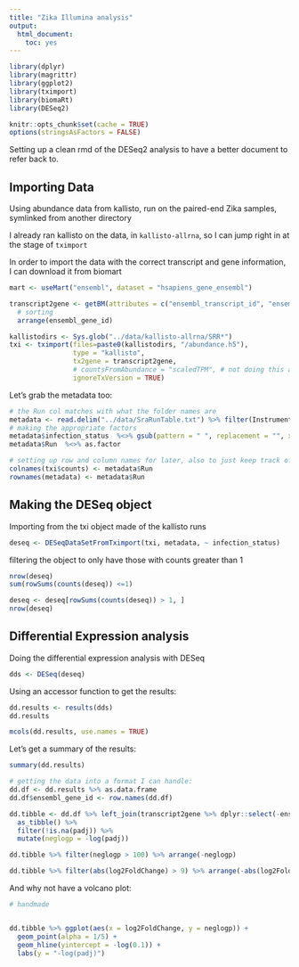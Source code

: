 ```yaml
---
title: "Zika Illumina analysis"
output: 
  html_document: 
    toc: yes
---
```


```r
library(dplyr)
library(magrittr)
library(ggplot2)
library(tximport)
library(biomaRt)
library(DESeq2)

knitr::opts_chunk$set(cache = TRUE)
options(stringsAsFactors = FALSE)
```

Setting up a clean rmd of the DESeq2 analysis to have a better document to refer back to. 

## Importing Data

Using abundance data from kallisto, run on the paired-end Zika samples, symlinked from another directory

I already ran kallisto on the data, in `kallisto-allrna`, so I can jump right in at the stage of `tximport`

In order to import the data with the correct transcript and gene information, I can download it from biomart


```r
mart <- useMart("ensembl", dataset = "hsapiens_gene_ensembl")

transcript2gene <- getBM(attributes = c("ensembl_transcript_id", "ensembl_gene_id", "hgnc_symbol"), mart = mart) %>% 
  # sorting
  arrange(ensembl_gene_id)
```

```r
kallistodirs <- Sys.glob("../data/kallisto-allrna/SRR*")
txi <- tximport(files=paste0(kallistodirs, "/abundance.h5"),
                type = "kallisto",
                tx2gene = transcript2gene,
                # countsFromAbundance = "scaledTPM", # not doing this as DESeq requires raw count values
                ignoreTxVersion = TRUE)
```

Let's grab the metadata too:
```r
# the Run col matches with what the folder names are
metadata <- read.delim("../data/SraRunTable.txt") %>% filter(Instrument == "Illumina MiSeq")
# making the appropriate factors
metadata$infection_status  %<>% gsub(pattern = " ", replacement = "", x = .) %>%  as.factor()
metadata$Run  %<>% as.factor
```

```r
# setting up row and column names for later, also to just keep track of things in the txi object
colnames(txi$counts) <- metadata$Run
rownames(metadata) <- metadata$Run
```


## Making the DESeq object


Importing from the txi object made of the kallisto runs

```r
deseq <- DESeqDataSetFromTximport(txi, metadata, ~ infection_status)
```

filtering the object to only have those with counts greater than 1

```r
nrow(deseq)
sum(rowSums(counts(deseq)) <=1)

deseq <- deseq[rowSums(counts(deseq)) > 1, ]
nrow(deseq)
```

## Differential Expression analysis

Doing the differential expression analysis with DESeq

```r
dds <- DESeq(deseq)
```

Using an accessor function to get the results:

```r
dd.results <- results(dds)
dd.results
```

```r
mcols(dd.results, use.names = TRUE)
```

Let's get a summary of the results:

```r
summary(dd.results)
```

```r
# getting the data into a format I can handle:
dd.df <- dd.results %>% as.data.frame
dd.df$ensembl_gene_id <- row.names(dd.df)

dd.tibble <- dd.df %>% left_join(transcript2gene %>% dplyr::select(-ensembl_transcript_id) %>% distinct, .) %>%
  as_tibble() %>%
  filter(!is.na(padj)) %>%
  mutate(neglogp = -log(padj))
```

```r
dd.tibble %>% filter(neglogp > 100) %>% arrange(-neglogp)
```

```r
dd.tibble %>% filter(abs(log2FoldChange) > 9) %>% arrange(-abs(log2FoldChange))
```






And why not have a volcano plot:



```r
# handmade


dd.tibble %>% ggplot(aes(x = log2FoldChange, y = neglogp)) + 
  geom_point(alpha = 1/5) + 
  geom_hline(yintercept = -log(0.1)) +
  labs(y = "-log(padj)")
```


